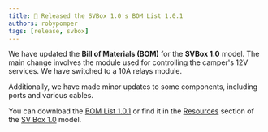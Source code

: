 ```yaml
---
title: 🚀 Released the SVBox 1.0's BOM List 1.0.1
authors: robypomper
tags: [release, svbox]
---
```


We have updated the **Bill of Materials (BOM)** for the **SVBox 1.0** model. The
main change involves the module used for controlling the camper's 12V services.
We have switched to a 10A relays module.

Additionally, we have made minor updates to some components, including ports
and various cables.

You can download the [BOM List 1.0.1](/img/hardware/svbox_10/resources/SVBox%20BOM%20List%201.0.1.pdf)
or find it in the [Resources](/docs/hardware/svbox_10/resources) section of the
[SV Box 1.0](docs/hardware/svbox_10) model.
